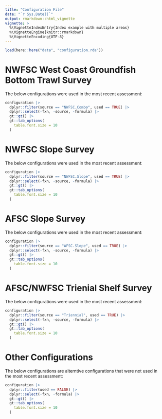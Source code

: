 ```yaml
---
title: "Configuration File"
date: "`r Sys.Date()`"
output: rmarkdown::html_vignette
vignette: >
  %\VignetteIndexEntry{Index example with multiple areas}
  %\VignetteEngine{knitr::rmarkdown}
  %\VignetteEncoding{UTF-8}
---
```


```r
load(here::here("data", "configuration.rda"))
```

# NWFSC West Coast Groundfish Bottom Trawl Survey

The below configurations were used in the most recent assessment:

```r
configuration |>
  dplyr::filter(source == "NWFSC.Combo", used == TRUE) |>
  dplyr::select(-fxn, -source, -formula) |>
  gt::gt() |>
  gt::tab_options(
    table.font.size = 10
  ) 

```

# NWFSC Slope Survey

The below configurations were used in the most recent assessment:

```r
configuration |>
  dplyr::filter(source == "NWFSC.Slope", used == TRUE) |>
  dplyr::select(-fxn, -source, -formula) |>
  gt::gt() |>
  gt::tab_options(
    table.font.size = 10
  ) 

```

# AFSC Slope Survey

The below configurations were used in the most recent assessment:

```r
configuration |>
  dplyr::filter(source == "AFSC.Slope", used == TRUE) |>
  dplyr::select(-fxn, -source, -formula) |>
  gt::gt() |>
  gt::tab_options(
    table.font.size = 10
  ) 

```


# AFSC/NWFSC Trienial Shelf Survey

The below configurations were used in the most recent assessment:

```r
configuration |>
  dplyr::filter(source == "Triennial", used == TRUE) |>
  dplyr::select(-fxn, -source, -formula) |>
  gt::gt() |>
  gt::tab_options(
    table.font.size = 10
  ) 

```

# Other Configurations

The below configurations are alterntive configurations that were not used in the most recent assessment:

```r
configuration |>
  dplyr::filter(used == FALSE) |>
  dplyr::select(-fxn, -formula) |>
  gt::gt() |>
  gt::tab_options(
    table.font.size = 10
  ) 

```

